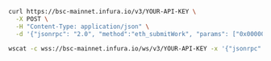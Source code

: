 
<Tabs>
  <TabItem value="cURL">

  ```bash
  curl https://bsc-mainnet.infura.io/v3/YOUR-API-KEY \
    -X POST \
    -H "Content-Type: application/json" \
    -d '{"jsonrpc": "2.0", "method":"eth_submitWork", "params": ["0x0000000000000001", "0x1234567890abcdef1234567890abcdef1234567890abcdef1234567890abcdef", "0xD1FE5700000000000000000000000000D1FE5700000000000000000000000000"], "id":1}'
  ```

  </TabItem>
  <TabItem value="WSS">

  ```bash
  wscat -c wss://bsc-mainnet.infura.io/ws/v3/YOUR-API-KEY -x '{"jsonrpc": "2.0", "method":"eth_submitWork", "params": ["0x0000000000000001", "0x1234567890abcdef1234567890abcdef1234567890abcdef1234567890abcdef", "0xD1FE5700000000000000000000000000D1FE5700000000000000000000000000"], "id":1}'
  ```

  </TabItem>
</Tabs>

